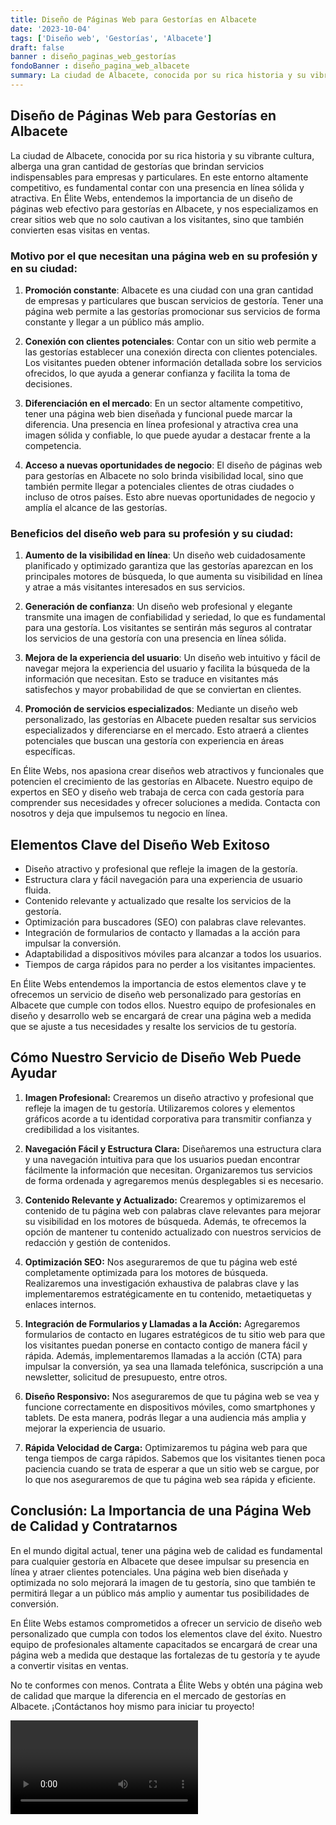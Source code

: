 ```yaml
---
title: Diseño de Páginas Web para Gestorías en Albacete
date: '2023-10-04'
tags: ['Diseño web', 'Gestorías', 'Albacete']
draft: false
banner : diseño_paginas_web_gestorías
fondoBanner : diseño_pagina_web_albacete
summary: La ciudad de Albacete, conocida por su rica historia y su vibrante cultura, alberga una gran cantidad de gestorías que brindan servicios indispensables para empresas y particulares. En este entorno altamente competitivo, es fundamental contar con una presencia en línea sólida y atractiva. En Élite Webs, entendemos la importancia de un diseño de páginas web efectivo para gestorías en Albacete, y nos especializamos en crear sitios web que no solo cautivan a los visitantes, sino que también convierten esas visitas en ventas.
---
```


## Diseño de Páginas Web para Gestorías en Albacete

La ciudad de Albacete, conocida por su rica historia y su vibrante cultura, alberga una gran cantidad de gestorías que brindan servicios indispensables para empresas y particulares. En este entorno altamente competitivo, es fundamental contar con una presencia en línea sólida y atractiva. En Élite Webs, entendemos la importancia de un diseño de páginas web efectivo para gestorías en Albacete, y nos especializamos en crear sitios web que no solo cautivan a los visitantes, sino que también convierten esas visitas en ventas.

### Motivo por el que necesitan una página web en su profesión y en su ciudad:

1. **Promoción constante**: Albacete es una ciudad con una gran cantidad de empresas y particulares que buscan servicios de gestoría. Tener una página web permite a las gestorías promocionar sus servicios de forma constante y llegar a un público más amplio.

2. **Conexión con clientes potenciales**: Contar con un sitio web permite a las gestorías establecer una conexión directa con clientes potenciales. Los visitantes pueden obtener información detallada sobre los servicios ofrecidos, lo que ayuda a generar confianza y facilita la toma de decisiones.

3. **Diferenciación en el mercado**: En un sector altamente competitivo, tener una página web bien diseñada y funcional puede marcar la diferencia. Una presencia en línea profesional y atractiva crea una imagen sólida y confiable, lo que puede ayudar a destacar frente a la competencia.

4. **Acceso a nuevas oportunidades de negocio**: El diseño de páginas web para gestorías en Albacete no solo brinda visibilidad local, sino que también permite llegar a potenciales clientes de otras ciudades o incluso de otros países. Esto abre nuevas oportunidades de negocio y amplía el alcance de las gestorías.

### Beneficios del diseño web para su profesión y su ciudad:

1. **Aumento de la visibilidad en línea**: Un diseño web cuidadosamente planificado y optimizado garantiza que las gestorías aparezcan en los principales motores de búsqueda, lo que aumenta su visibilidad en línea y atrae a más visitantes interesados en sus servicios.

2. **Generación de confianza**: Un diseño web profesional y elegante transmite una imagen de confiabilidad y seriedad, lo que es fundamental para una gestoría. Los visitantes se sentirán más seguros al contratar los servicios de una gestoría con una presencia en línea sólida.

3. **Mejora de la experiencia del usuario**: Un diseño web intuitivo y fácil de navegar mejora la experiencia del usuario y facilita la búsqueda de la información que necesitan. Esto se traduce en visitantes más satisfechos y mayor probabilidad de que se conviertan en clientes.

4. **Promoción de servicios especializados**: Mediante un diseño web personalizado, las gestorías en Albacete pueden resaltar sus servicios especializados y diferenciarse en el mercado. Esto atraerá a clientes potenciales que buscan una gestoría con experiencia en áreas específicas.

En Élite Webs, nos apasiona crear diseños web atractivos y funcionales que potencien el crecimiento de las gestorías en Albacete. Nuestro equipo de expertos en SEO y diseño web trabaja de cerca con cada gestoría para comprender sus necesidades y ofrecer soluciones a medida. Contacta con nosotros y deja que impulsemos tu negocio en línea.

<GifSeo />

<Cta />

## Elementos Clave del Diseño Web Exitoso

- Diseño atractivo y profesional que refleje la imagen de la gestoría.
- Estructura clara y fácil navegación para una experiencia de usuario fluida.
- Contenido relevante y actualizado que resalte los servicios de la gestoría.
- Optimización para buscadores (SEO) con palabras clave relevantes.
- Integración de formularios de contacto y llamadas a la acción para impulsar la conversión.
- Adaptabilidad a dispositivos móviles para alcanzar a todos los usuarios.
- Tiempos de carga rápidos para no perder a los visitantes impacientes.

En Élite Webs entendemos la importancia de estos elementos clave y te ofrecemos un servicio de diseño web personalizado para gestorías en Albacete que cumple con todos ellos. Nuestro equipo de profesionales en diseño y desarrollo web se encargará de crear una página web a medida que se ajuste a tus necesidades y resalte los servicios de tu gestoría.

## Cómo Nuestro Servicio de Diseño Web Puede Ayudar

1. **Imagen Profesional:** Crearemos un diseño atractivo y profesional que refleje la imagen de tu gestoría. Utilizaremos colores y elementos gráficos acorde a tu identidad corporativa para transmitir confianza y credibilidad a los visitantes.

2. **Navegación Fácil y Estructura Clara:** Diseñaremos una estructura clara y una navegación intuitiva para que los usuarios puedan encontrar fácilmente la información que necesitan. Organizaremos tus servicios de forma ordenada y agregaremos menús desplegables si es necesario.

3. **Contenido Relevante y Actualizado:** Crearemos y optimizaremos el contenido de tu página web con palabras clave relevantes para mejorar su visibilidad en los motores de búsqueda. Además, te ofrecemos la opción de mantener tu contenido actualizado con nuestros servicios de redacción y gestión de contenidos.

4. **Optimización SEO:** Nos aseguraremos de que tu página web esté completamente optimizada para los motores de búsqueda. Realizaremos una investigación exhaustiva de palabras clave y las implementaremos estratégicamente en tu contenido, metaetiquetas y enlaces internos.

5. **Integración de Formularios y Llamadas a la Acción:** Agregaremos formularios de contacto en lugares estratégicos de tu sitio web para que los visitantes puedan ponerse en contacto contigo de manera fácil y rápida. Además, implementaremos llamadas a la acción (CTA) para impulsar la conversión, ya sea una llamada telefónica, suscripción a una newsletter, solicitud de presupuesto, entre otros.

6. **Diseño Responsivo:** Nos aseguraremos de que tu página web se vea y funcione correctamente en dispositivos móviles, como smartphones y tablets. De esta manera, podrás llegar a una audiencia más amplia y mejorar la experiencia de usuario.

7. **Rápida Velocidad de Carga:** Optimizaremos tu página web para que tenga tiempos de carga rápidos. Sabemos que los visitantes tienen poca paciencia cuando se trata de esperar a que un sitio web se cargue, por lo que nos aseguraremos de que tu página web sea rápida y eficiente.

## Conclusión: La Importancia de una Página Web de Calidad y Contratarnos

En el mundo digital actual, tener una página web de calidad es fundamental para cualquier gestoría en Albacete que desee impulsar su presencia en línea y atraer clientes potenciales. Una página web bien diseñada y optimizada no solo mejorará la imagen de tu gestoría, sino que también te permitirá llegar a un público más amplio y aumentar tus posibilidades de conversión.

En Élite Webs estamos comprometidos a ofrecer un servicio de diseño web personalizado que cumpla con todos los elementos clave del éxito. Nuestro equipo de profesionales altamente capacitados se encargará de crear una página web a medida que destaque las fortalezas de tu gestoría y te ayude a convertir visitas en ventas.

No te conformes con menos. Contrata a Élite Webs y obtén una página web de calidad que marque la diferencia en el mercado de gestorías en Albacete. ¡Contáctanos hoy mismo para iniciar tu proyecto!

<Video />

<CtaBot job='Gestorías' city='Albacete'/>

<Gmaps query='Albacete+españa+maps' />